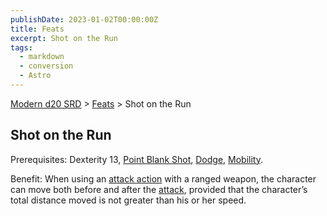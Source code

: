 ```yaml
---
publishDate: 2023-01-02T00:00:00Z
title: Feats
excerpt: Shot on the Run
tags:
  - markdown
  - conversion
  - Astro
---
```


[Modern d20 SRD](/#modernD20) > [Feats](modern-d20-srd-feats-index) > Shot on the Run

## Shot on the Run

Prerequisites: Dexterity 13, [Point Blank Shot](modern-d20-srd-feats-point-blank-shot), [Dodge](modern-d20-srd-feats-dodge), [Mobility](modern-d20-srd-feats-mobility).

Benefit: When using an [attack action](modern-d20-srd-combat-attack-actions)
with a ranged weapon, the character can move both before and after the
[attack](modern-d20-srd-combat-attack-roll), provided that the character’s
total distance moved is not greater than his or her speed.

